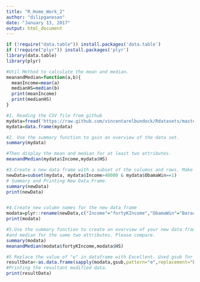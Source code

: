 ```yaml
---
title: "R_Home_Work_2"
author: "dilipganesan"
date: "January 13, 2017"
output: html_document
---
```


```r
if (!require("data.table")) install.packages('data.table')
if (!require("plyr")) install.packages('plyr')
library(data.table)
library(plyr)

#Util Method to calculate the mean and median.
meanandMedian=function(a,b){
  meanIncome=mean(a)
  medianHS=median(b) 
  print(meanIncome)
  print(medianHS)
}

```



```r
#1. Reading the CSV file from github
mydata=fread('https://raw.github.com/vincentarelbundock/Rdatasets/master/csv/Stat2Data/Election08.csv')
mydata=data.frame(mydata)

#2. Use the summary function to gain an overview of the data set. 
summary(mydata)

#Then display the mean and median for at least two attributes.
meanandMedian(mydata$Income,mydata$HS)

#3.Create a new data frame with a subset of the columns and rows. Make sure to rename it.
newData=subset(mydata, mydata$Income>40000 & mydata$ObamaWin==1)
# Summary and Printing New Data Frame.
summary(newData)
print(newData)


#4.Create new column names for the new data frame
modata=plyr::rename(newData,c("Income"="fortyKIncome","ObamaWin"="BarackWin"))
print(modata)

#5.Use the summary function to create an overview of your new data frame. The print the mean
#and median for the same two attributes. Please compare.
summary(modata)
meanandMedian(modata$fortyKIncome,modata$HS)

#5 Replace the value of "e" in dataframe with Excellent. Used gsub for substring.
resultData<-as.data.frame(sapply(modata,gsub,pattern="e",replacement="Excellent",ignore.case = TRUE))
#Printing the resultant modified data.
print(resultData)



```



```r

```


